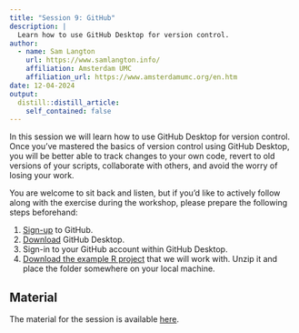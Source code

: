 ```yaml
---
title: "Session 9: GitHub"
description: |
  Learn how to use GitHub Desktop for version control.
author:
  - name: Sam Langton
    url: https://www.samlangton.info/
    affiliation: Amsterdam UMC
    affiliation_url: https://www.amsterdamumc.org/en.htm
date: 12-04-2024
output:
  distill::distill_article:
    self_contained: false
---
```


In this session we will learn how to use GitHub Desktop for version control. Once you've mastered the basics of version control using GitHub Desktop, you will be better able to track changes to your own code, revert to old versions of your scripts, collaborate with others, and avoid the worry of losing your work.

You are welcome to sit back and listen, but if you'd like to actively follow along with the exercise during the workshop, please prepare the following steps beforehand:

1. [Sign-up](https://github.com/) to GitHub.
2. [Download](https://github.com/apps/desktop) GitHub Desktop.
3. Sign-in to your GitHub account within GitHub Desktop.
4. [Download the example R project](https://github.com/langtonhugh/github_desktop/raw/refs/heads/main/example_project.zip) that we will work with. Unzip it and place the folder somewhere on your local machine. 

## Material

The material for the session is available [here](https://github.com/langtonhugh/github_desktop).



